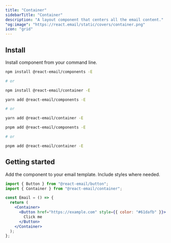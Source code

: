 ```yaml
---
title: "Container"
sidebarTitle: "Container"
description: "A layout component that centers all the email content."
"og:image": "https://react.email/static/covers/container.png"
icon: "grid"
---
```


## Install

Install component from your command line.

<CodeGroup>

```sh npm
npm install @react-email/components -E

# or

npm install @react-email/container -E
```

```sh yarn
yarn add @react-email/components -E

# or

yarn add @react-email/container -E
```

```sh pnpm
pnpm add @react-email/components -E

# or

pnpm add @react-email/container -E
```

</CodeGroup>

## Getting started

Add the component to your email template. Include styles where needed.

```jsx
import { Button } from "@react-email/button";
import { Container } from "@react-email/container";

const Email = () => {
  return (
    <Container>
      <Button href="https://example.com" style={{ color: "#61dafb" }}>
        Click me
      </Button>
    </Container>
  );
};
```

<Snippet file="support.mdx" />
